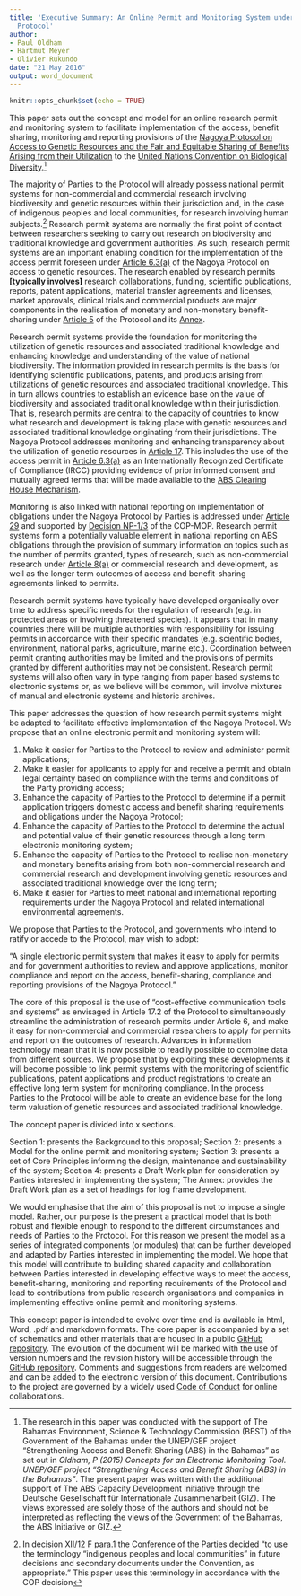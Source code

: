 ```yaml
---
title: 'Executive Summary: An Online Permit and Monitoring System under the Nagoya
  Protocol'
author:
- Paul Oldham
- Hartmut Meyer
- Olivier Rukundo
date: "21 May 2016"
output: word_document
---
```

```r
knitr::opts_chunk$set(echo = TRUE)
```

This paper sets out the concept and model for an online research permit and monitoring system to facilitate implementation of the access, benefit sharing, monitoring and reporting provisions of the [Nagoya Protocol on Access to Genetic Resources and the Fair and Equitable Sharing of Benefits Arising from their Utilization](https://www.cbd.int/abs/about/) to the [United Nations Convention on Biological Diversity](https://www.cbd.int).^[The research in this paper was conducted with the support of The Bahamas Environment, Science & Technology Commission (BEST) of the Government of the Bahamas under the UNEP/GEF project “Strengthening Access and Benefit Sharing (ABS) in the Bahamas" as set out in *Oldham, P (2015) Concepts for an Electronic Monitoring Tool. UNEP/GEF project “Strengthening Access and Benefit Sharing (ABS) in the Bahamas”*. The present paper was written with the additional support of The ABS Capacity Development Initiative through the Deutsche Gesellschaft für Internationale Zusammenarbeit (GIZ). The views expressed are solely those of the authors and should not be interpreted as reflecting the views of the Government of the Bahamas, the ABS Initiative or GIZ.] 

The majority of Parties to the Protocol will already possess national permit systems for non-commercial and commercial research involving biodiversity and genetic resources within their jurisdiction and, in the case of indigenous peoples and local communities, for research involving human subjects.^[In decision XII/12 F para.1 the Conference of the Parties decided "to use the terminology “indigenous peoples and local communities” in future decisions and secondary documents under the Convention, as appropriate." This paper uses this terminology in accordance with the COP decision] Research permit systems are normally the first point of contact between researchers seeking to carry out research on biodiversity and traditional knowledge and government authorities. As such, research permit systems are an important enabling condition for the implementation of the access permit foreseen under [Article 6.3(a)](https://www.cbd.int/abs/text/articles/default.shtml?sec=abs-06) of the Nagoya Protocol on access to genetic resources. The research enabled by research permits **[typically involves]** research collaborations, funding, scientific publications, reports, patent applications, material transfer agreements and licenses, market approvals, clinical trials and commercial products are major components in the realisation of monetary and non-monetary benefit-sharing under [Article 5](https://www.cbd.int/abs/text/articles/default.shtml?sec=abs-05) of the Protocol and its [Annex](https://www.cbd.int/abs/text/articles/default.shtml?sec=abs-37).

Research permit systems provide the foundation for monitoring the utilization of genetic resources and associated traditional knowledge and enhancing knowledge and understanding of the value of national biodiversity. The information provided in research permits is the basis for identifying scientific publications, patents, and products arising from utilizations of genetic resources and associated traditional knowledge. This in turn allows countries to establish an evidence base on the value of biodiversity and associated traditional knowledge within their jurisdiction. That is, research permits are central to the capacity of countries to know what research and development is taking place with genetic resources and associated traditional knowledge originating from their jurisdictions. The Nagoya Protocol addresses monitoring and enhancing transparency about the utilization of genetic resources in [Article 17](https://www.cbd.int/abs/text/articles/default.shtml?sec=abs-17). This includes the use of the access permit in [Article 6.3(a)](https://www.cbd.int/abs/text/articles/default.shtml?sec=abs-06) as an Internationally Recognized Certificate of Compliance (IRCC) providing evidence of prior informed consent and mutually agreed terms that will be made available to the [ABS Clearing House Mechanism](https://www.cbd.int/abs/theabsch.shtml). 

Monitoring is also linked with national reporting on implementation of obligations under the Nagoya Protocol by Parties is addressed under [Article 29](https://www.cbd.int/abs/text/articles/default.shtml?sec=abs-29) and supported by [Decision NP-1/3](https://www.cbd.int/decisions/?id=13403) of the COP-MOP. Research permit systems form a potentially valuable element in national reporting on ABS obligations through the provision of summary information on topics such as the number of permits granted, types of research, such as non-commercial research under [Article 8(a)](https://www.cbd.int/abs/text/articles/default.shtml?sec=abs-08) or commercial research and development, as well as the longer term outcomes of access and benefit-sharing agreements linked to permits.  

Research permit systems have typically have developed organically over time to address specific needs for the regulation of research (e.g. in protected areas or involving threatened species). It appears that in many countries there will be multiple authorities with responsibility for issuing permits in accordance with their specific mandates (e.g. scientific bodies, environment, national parks, agriculture, marine etc.). Coordination between permit granting authorities may be limited and the provisions of permits granted by different authorities may not be consistent. Research permit systems will also often vary in type ranging from paper based systems to electronic systems or, as we believe will be common, will involve mixtures of manual and electronic systems and historic archives.   

This paper addresses the question of how research permit systems might be adapted to facilitate effective implementation of the Nagoya Protocol. We propose that an online electronic permit and monitoring system will: 

1.	Make it easier for Parties to the Protocol to review and administer permit applications;
2.	Make it easier for applicants to apply for and receive a permit and obtain legal certainty based on compliance with the terms and conditions of the Party providing access;
3.	Enhance the capacity of Parties to the Protocol to determine if a permit application triggers domestic access and benefit sharing requirements and obligations under the Nagoya Protocol;
4.	 Enhance the capacity of Parties to the Protocol to determine the actual and potential value of their genetic resources through a long term electronic monitoring system;
5.	Enhance the capacity of Parties to the Protocol to realise non-monetary and monetary benefits arising from both non-commercial research and commercial research and development involving genetic resources and associated traditional knowledge over the long term;
6.	Make it easier for Parties to meet national and international reporting requirements under the Nagoya Protocol and related international environmental agreements.

We propose that Parties to the Protocol, and governments who intend to ratify or accede to the Protocol, may wish to adopt: 

 “A single electronic permit system that makes it easy to apply for permits and for government authorities to review and approve applications, monitor compliance and report on the access, benefit-sharing, compliance and reporting provisions of the Nagoya Protocol.” 

The core of this proposal is the use of “cost-effective communication tools and systems” as envisaged in Article 17.2 of the Protocol to simultaneously streamline the administration of research permits under Article 6, and make it easy for non-commercial and commercial researchers to apply for permits and report on the outcomes of research. Advances in information technology mean that it is now possible to readily possible to combine data from different sources. We propose that by exploiting these developments it will become possible to link permit systems with the monitoring of scientific publications, patent applications and product registrations to create an effective long term system for monitoring compliance. In the process Parties to the Protocol will be able to create an evidence base for the long term valuation of genetic resources and associated traditional knowledge. 

The concept paper is divided into x sections. 

Section 1: presents the Background to this proposal; 
Section 2: presents a Model for the online permit and monitoring system;
Section 3: presents a set of Core Principles informing the design, maintenance and sustainability of the system;
Section 4: presents a Draft Work plan for consideration by Parties interested in implementing the system; 
The Annex: provides the Draft Work plan as a set of headings for log frame development.

We would emphasise that the aim of this proposal is not to impose a single model. Rather, our purpose is the present a practical model that is both robust and flexible enough to respond to the different circumstances and needs of Parties to the Protocol. For this reason we present the model as a series of integrated components (or modules) that can be further developed and adapted by Parties interested in implementing the model. We hope that this model will contribute to building shared capacity and collaboration between Parties interested in developing effective ways to meet the access, benefit-sharing, monitoring and reporting requirements of the Protocol and lead to contributions from public research organisations and companies in implementing effective online permit and monitoring systems.

This concept paper is intended to evolve over time and is available in html, Word, .pdf and markdown formats. The core paper is accompanied by a set of schematics and other materials that are housed in a public [GitHub repository](https://github.com/poldham/abs_permits). The evolution of the document will be marked with the use of version numbers and the revision history will be accessible through the [GitHub repository](https://github.com/poldham/abs_permits). Comments and suggestions from readers are welcomed and can be added to the electronic version of this document. Contributions to the project are governed by a widely used [Code of Conduct](https://github.com/poldham/abs_permits/blob/master/CONDUCT.Rmd) for online collaborations. 



